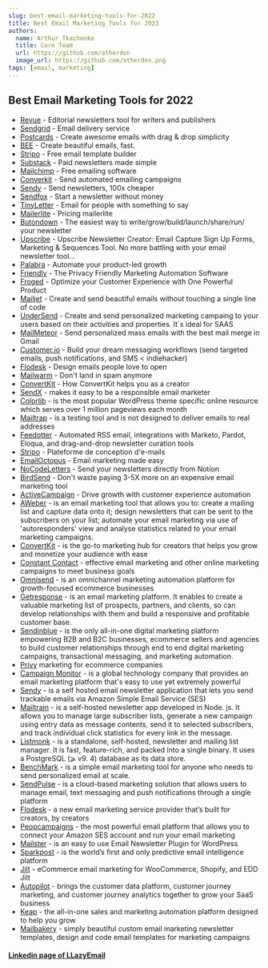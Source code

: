 ```yaml
---
slug: best-email-marketing-tools-for-2022
title: Best Email Marketing Tools for 2022
authors:
  name: Arthur Tkachenko
  title: Core Team
  url: https://github.com/atherdon
  image_url: https://github.com/atherdon.png
tags: [email, marketing]
---
```


## Best Email Marketing Tools for 2022

* [Revue](https://www.getrevue.co/) - Editorial newsletters tool for writers and publishers
* [Sendgrid](https://sendgrid.com/) - Email delivery service
* [Postcards](https://designmodo.com/postcards/) - Create awesome emails with drag & drop simplicity
* [BEE](https://beefree.io/) - Create beautiful emails, fast.
* [Stripo](https://stripo.email/fr/) - Free email template builder
* [Substack](https://substack.com/) - Paid newsletters made simple
* [Mailchimp](https://mailchimp.com/) - Free emailing software
* [Converkit](https://convertkit.com/) - Send automated emailing campaigns
* [Sendy](https://sendy.co/) - Send newsletters, 100x cheaper
* [Sendfox](https://sendfox.com/) - Start a newsletter without money
* [TinyLetter](https://tinyletter.com) - Email for people with something to say
* [Mailerlite](https://www.mailerlite.com/pricing) - Pricing mailerlite
* [Butondown](https://buttondown.email/) - The easiest way to write/grow/build/launch/share/run/ your newsletter
* [Upscribe](https://www.upscribe.net/) - Upscribe Newsletter Creator: Email Capture Sign Up Forms, Marketing &amp; Sequences Tool. No more battling with your email newsletter tool…
* [Palabra](https://palabra.io/) - Automate your product-led growth
* [Friendly](https://friendly.is/automate) - The Privacy Friendly Marketing Automation Software 
* [Froged](https://froged.com/) - Optimize your Customer Experience with One Powerful Product
* [Mailjet](https://www.mailjet.com/) - Create and send beautiful emails without touching a single line of code
* [UnderSend](https://undersend.com/) - Create and send personalized marketing campaing to your users based on their activities and properties. It`s ideal for SAAS
* [MailMeteor](https://mailmeteor.com) - Send personalized mass emails with the best mail merge in Gmail
* [Customer.io](https://customer.io/) - Build your dream messaging workflows (send targeted emails, push notifications, and SMS < indiehacker)
* [Flodesk](https://flodesk.com/) - Design emails people love to open
* [Mailwarm](https://www.mailwarm.com/) - Don't land in spam anymore
* [ConvertKit](https://convertkit.com) - How ConvertKit helps you as a creator
* [SendX](https://www.sendx.io/) -  makes it easy to be a responsible email marketer
* [Colorlib](https://colorlib.com) - is the most popular WordPress theme specific online resource which serves over 1 million pageviews each month
* [Mailtrap](https://mailtrap.io/) - is a testing tool and is not designed to deliver emails to real addresses
* [Feedotter](https://www.feedotter.com) - Automated RSS email, integrations with Marketo, Pardot, Eloqua, and drag-and-drop newsletter curation tools
* [Stripo](https://stripo.email/fr/) - Plateforme de conception d'e-mails
* [EmailOctopus](https://emailoctopus.com/) - Email marketing made easy
* [NoCodeLetters](https://nocodeletters.com/) - Send your newsletters directly from Notion
* [BirdSend](https://birdsend.co/) - Don't waste paying 3-5X more on an expensive email marketing tool
* [ActiveCampaign](https://www.activecampaign.com/) - Drive growth with customer experience automation
* [AWeber](https://www.aweber.com) - is an email marketing tool that allows you to: create a mailing list and capture data onto it; design newsletters that can be sent to the subscribers on your list; automate your email marketing via use of 'autoresponders' view and analyse statistics related to your email marketing campaigns.
* [ConvertKit](https://convertkit.com) - is the go-to marketing hub for creators that helps you grow and monetize your audience with ease
* [Constant Contact](https://www.constantcontact.com) - effective email marketing and other online marketing campaigns to meet business goals
* [Omnisend](https://www.omnisend.com/) - is an omnichannel marketing automation platform for growth-focused ecommerce businesses
* [Getresponse](https://www.getresponse.com/) - is an email marketing platform. It enables to create a valuable marketing list of prospects, partners, and clients, so can develop relationships with them and build a responsive and profitable customer base.
* [Sendinblue](https://www.sendinblue.com) - is the only all-in-one digital marketing platform empowering B2B and B2C businesses, ecommerce sellers and agencies to build customer relationships through end to end digital marketing campaigns, transactional messaging, and marketing automation.
* [Privy](https://www.privy.com/) marketing for ecommerce companies
* [Campaign Monitor](https://www.campaignmonitor.com) - is a global technology company that provides an email marketing platform that's easy to use yet extremely powerful
* [Sendy](https://sendy.co) - is a self hosted email newsletter application that lets you send trackable emails via Amazon Simple Email Service (SES)
* [Mailtrain](https://github.com/Mailtrain-org/mailtrain) - is a self-hosted newsletter app developed in Node. js. It allows you to manage large subscriber lists, generate a new campaign using entry data as message contents, send it to selected subscribers, and track individual click statistics for every link in the message.
* [Listmonk](https://listmonk.app/) - is a standalone, self-hosted, newsletter and mailing list manager. It is fast, feature-rich, and packed into a single binary. It uses a PostgreSQL (⩾ v9. 4) database as its data store.
* [BenchMark](https://www.benchmarkemail.com/) - is a simple email marketing tool for anyone who needs to send personalized email at scale.
* [SendPulse](https://sendpulse.com/) - is a cloud-based marketing solution that allows users to manage email, text messaging and push notifications through a single platform
* [Flodesk](https://flodesk.com/) - a new email marketing service provider that’s built for creators, by creators
* [Peopcampaigns](https://pepocampaigns.com/) - the most powerful email platform that allows you to connect your Amazon SES account and run your email marketing
* [Mailster](https://mailster.co/) - is an easy to use Email Newsletter Plugin for WordPress
* [Sparkpost](https://www.sparkpost.com/) - is the world’s first and only predictive email intelligence platform
* [Jilt](https://jilt.com/) - eCommerce email marketing for WooCommerce, Shopify, and EDD Jilt
* [Autopilot](https://www.autopilothq.com/) - brings the customer data platform, customer journey marketing, and customer journey analytics together to grow your SaaS business
* [Keap](https://keap.com/) - the all-in-one sales and marketing automation platform designed to help you grow
* [Mailbakery](https://mailbakery.com/) - simply beautiful custom email marketing newsletter templates, design and code email templates for marketing campaigns


#### [Linkedin page of LLazyEmail](https://www.linkedin.com/company/llazyemail/)
